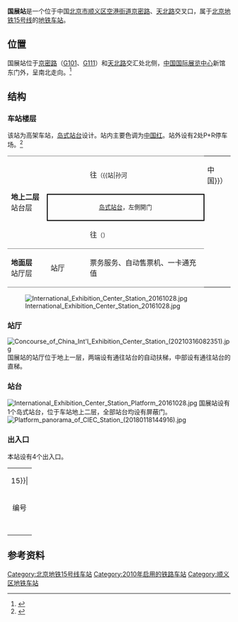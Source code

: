 {{NoteTA
|G1=Railway}}
{{About|位于北京市顺义区的国展站||国展站 (深圳)}}
{{Infobox station
|name = 国展
|eng_name = Guozhan<br />(China Int'l Exhibition Center)<ref>{{cite web |title=JPG格式线路图下载 |url=https://www.bjsubway.com/jpg.html |website=北京地铁 |accessdate=2020-12-30 |archive-date=2020-10-26 |archive-url=https://web.archive.org/web/20201026031221/https://www.bjsubway.com/jpg.html |dead-url=no }}</ref>
|linecolour = {{北京地铁颜色|15}}
|image = Platform of China International Exhibition Center Station 20181214.jpg
|caption = 国展站高架站台
|other_name = 
|country = {{PRC}}
|borough = [[北京市|北京市]][[顺义区|顺义区]][[空港街道|空港街道]]
|address = [[京密路|京密路]]、[[天北路|天北路]]交叉口
|coordinates = {{coord|40.044|N|116.5286|E|type:railwaystation|display=inline,title}}
|elevation = 
|operator = [[北京市地铁运营有限公司|北京市地铁运营有限公司]]
|lines = {{北京地铁线路名|15|SL}}
|distance = 
|platform = 1座[[岛式站台|岛式站台]]
|tracks = 2条
|bus_routes = 
|bus_stands = 
|connections = 公交站：地铁国展站、顺义马连店
|structure = 高架车站
|hall = 整体式站厅
|depth = 
|levels = 
|interchange = 
|exits = 4个
|elevator = 
|escalator = 
|architect = 
|architectural_style = 
|colour = 红色
|type = 
|status = 运营中
|code = 
|zone = 
|classification = 
|website = 
|built = 
|opened = 2010年12月30日
|closed = 
|pass_year = 
|passengers = 
|pass_system = 
|pass_rank = 
|mpassengers = 
|trains = 
|station_hours = 
|hours = 
|first = {{北京地铁线路名|15|S}}
:往{{北京地铁起讫站|15|L}}：05:50
:往{{北京地铁起讫站|15|R}}：05:38
|last = {{北京地铁线路名|15|S}}
:往{{北京地铁起讫站|15|L}}：22:31
:往{{站|马泉营}}：23:38
:往{{北京地铁起讫站|15|R}}：23:52
|adjacent = {{adjacent stations|system=北京地铁|line=15|left=孙河|right=花梨坎|note-left=3.386km|note-mid=距离[[清华东路西口站|清华东路西口]]24.352km|note-right=1.615km}}
|other_services = 
|route_map = {{Routemap|inline=yes|map=
uSTRf\uSTRg~~ ~~{{rmr|Licon=U|{{stl|北京地铁|孙河}}}}
uSTR+BSl\uSTR+BSr
uSTR+BSl\uSTR+BSr
uSTRf\uSTRg~~ ~~{{rmr|Licon=D|{{stl|北京地铁|花梨坎}}}}
}}
}}
'''国展站'''是一个位于中国[[北京市|北京市]][[顺义区|顺义区]][[空港街道|空港街道]][[京密路|京密路]]、[[天北路|天北路]]交叉口，属于[[北京地铁|北京地铁]][[北京地铁15号线|15号线]]的[[地铁车站|地铁车站]]。

== 位置 ==
国展站位于[[京密路|京密路]]（[[101国道|G101]]、[[111国道|G111]]）和[[天北路_(北京)|天北路]]交汇处北侧，[[中国国际展览中心|中国国际展览中心]]新馆东门外，呈南北走向。<ref>{{cite web|url=http://www.bjghw.gov.cn/web/static/articles/catalog_14300/article_ff808081262b02de01262c30a5a2000a/ff808081262b02de01262c30a5a2000a.html|title=轨道交通15号线一期工程规划方案公告|date=2010-01-14|publisher=[[北京市规划委员会|北京市规划委员会]]|accessdate=2010-12-18|archive-url=https://web.archive.org/web/20100728091626/http://www.bjghw.gov.cn/web/static/articles/catalog_14300/article_ff808081262b02de01262c30a5a2000a/ff808081262b02de01262c30a5a2000a.html|archive-date=2010-07-28|dead-url=yes}}</ref>

== 结构 ==
=== 车站楼层 ===
该站为高架车站，[[岛式站台|岛式站台]]设计。站内主要色调为[[中国红|中国红]]。站外设有2处P+R停车场。<ref>{{cite web|url=http://zw.bjjtw.gov.cn/jtzw/dtxx/201011/t20101119_39235.htm|date=2010-11-19|accessdate=2010-12-18|title=走近轨道交通十五号线首开段|publisher=[[北京市交通委员会|北京市交通委员会]]}}{{dead link|date=2017年12月 |bot=InternetArchiveBot |fix-attempted=yes }}</ref>
{|cellspacing=0 cellpadding=3
|style="border-top:solid 1px gray;border-bottom:solid 1px gray;" rowspan=3 width=100|'''地上二层'''<br />站台层
|style="border-top:solid 1px gray;" width=100|{{arrow|L}}
|style="border-top:solid 1px gray;" width=350|{{北京地铁线路名|15|c}}往{{站|清华东路西口}}<small>（{{站|孙河||中国}}）</small>
|-
|style="border-right:solid 2px black;border-left:solid 2px black;border-top:solid 2px black;border-bottom:solid 2px black;" colspan=2|<center><small>[[岛式站台|岛式站台]]，左側開门</small></center>
|-
|style="border-bottom:solid 1px gray;"|{{arrow|R}} 
|style="border-bottom:solid 1px gray;"|{{北京地铁线路名|15|c}}往{{站|俸伯}}<small>（{{站|花梨坎}}）</small>
|-
|style="border-bottom:solid 1px gray;"|'''地面层'''<br />站厅层
|style="border-bottom:solid 1px gray;"|站厅
|style="border-bottom:solid 1px gray;"|票务服务、自动售票机、一卡通充值
|}
[[File:International_Exhibition_Center_Station_20161028.jpg|thumb]]
=== 站厅 ===
[[File:Concourse_of_China_Int'l_Exhibition_Center_Station_(20210316082351).jpg|thumb]]
国展站的站厅位于地上一层，两端设有通往站台的自动扶梯，中部设有通往站台的直梯。

=== 站台 ===
[[File:International_Exhibition_Center_Station_Platform_20161028.jpg|thumb]]
国展站设有1个岛式站台，位于车站地上二层，全部站台均设有屏蔽门。
[[File:Platform_panorama_of_CIEC_Station_(20180118144916).jpg|thumb]]

=== 出入口 ===
本站设有4个出入口。
{| class="wikitable"
| colspan="5" align="center" bgcolor={{北京地铁颜色|15}}|
|-
! 编号 
! 指示
! 建议前往的目的地 
! 照片
|-
| {{港鐵出口|A|附=斜}} 
|
| 常青林场 
|[[File:Exit_A_of_China_Int'l_Exhibition_Center_Station_(20210831141717).jpg|150px]]
|-
| {{港鐵出口|B|附=斜}} 
|
| 裕达隆小学、空港米兰花园、天恒花园、莲竹花园 
| [[File:Exit_B_of_China_Int'l_Exhibition_Center_Station_(20210316082443).jpg|居中]]
|-
| {{港鐵出口|C}} 
| 京密路 
|
| [[File:Exit_C_of_China_Int'l_Exhibition_Center_Station_(20210316082535).jpg|居中]]
|-
| {{港鐵出口|D}} 
|
| [[中国国际展览中心|中国国际展览中心]]顺义新馆 
| [[File:Exit_D_of_Guozhan_Station,_Beijing.JPG|居中]]
|-
| bgcolor="#EEEEEE" colspan=5 |{{港鐵出口|註=斜}}
|}

== 参考资料 ==
{{commonscat|China International Exhibition Center Station}}
{{reflist}}

{{北京地铁15号线}}

[[Category:北京地铁15号线车站|Category:北京地铁15号线车站]]
[[Category:2010年启用的铁路车站|Category:2010年启用的铁路车站]]
[[Category:顺义区地铁车站|Category:顺义区地铁车站]]